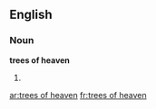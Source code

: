 ==English==

===Noun===
'''trees of heaven'''

# {{plural of|[[tree of heaven]]}}

[[ar:trees of heaven]]
[[fr:trees of heaven]]